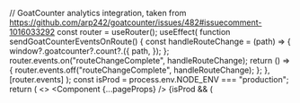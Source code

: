 
  // GoatCounter analytics integration, taken from https://github.com/arp242/goatcounter/issues/482#issuecomment-1016033292
  const router = useRouter();
  useEffect(
    function sendGoatCounterEventsOnRoute() {
      const handleRouteChange = (path) => {
        window?.goatcounter?.count?.({
          path,
        });
      };
      router.events.on("routeChangeComplete", handleRouteChange);
      return () => {
        router.events.off("routeChangeComplete", handleRouteChange);
      };
    },
    [router.events]
  );
  const isProd = process.env.NODE_ENV === "production";
  return (
    <>
      <Component {...pageProps} />
      {isProd && (
        <Script
          async
          data-goatcounter="/api/count"
          src="/api/count.js"
          strategy="afterInteractive"
        />
      )}
    </>
  );
}
